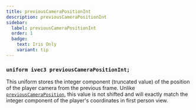 ```yaml
---
title: previousCameraPositionInt
description: previousCameraPositionInt
sidebar:
  label: previousCameraPositionInt
  order: 1
  badge:
    text: Iris Only
    variant: tip
---
```


### `uniform ivec3 previousCameraPositionInt;`

This uniform stores the integer component (truncated value) of the position of the player camera from the previous frame. Unlike [`previousCameraPosition`](/reference/uniforms/general/previouscameraposition), this value is not shifted and will exactly match the integer component of the player's coordinates in first person view.